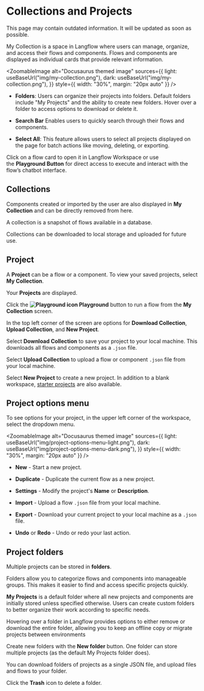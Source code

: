 
# Collections and Projects

<Admonition type="warning" title="warning">
This page may contain outdated information. It will be updated as soon as possible.
</Admonition>

My Collection is a space in Langflow where users can manage, organize, and access their flows and components.
Flows and components are displayed as individual cards that provide relevant information.

<ZoomableImage
  alt="Docusaurus themed image"
  sources={{
    light: useBaseUrl("img/my-collection.png"),
    dark: useBaseUrl("img/my-collection.png"),
  }}
  style={{ width: "30%", margin: "20px auto" }}
/>

* **Folders**: Users can organize their projects into folders. Default folders include "My Projects" and the ability to create new folders. Hover over a folder to access options to download or delete it.

* **Search Bar** Enables users to quickly search through their flows and components.

* **Select All**: This feature allows users to select all projects displayed on the page for batch actions like moving, deleting, or exporting.

Click on a flow card to open it in Langflow Workspace or use the **Playground Button** for direct access to execute and interact with the flow’s chatbot interface.

## Collections

Components created or imported by the user are also displayed in **My Collection** and can be directly removed from here.

A collection is a snapshot of flows available in a database.

Collections can be downloaded to local storage and uploaded for future use.

<div
  style={{ marginBottom: "20px", display: "flex", justifyContent: "center" }}
>
  <ReactPlayer playing controls url="/videos/langflow_collection.mp4" />
</div>

## Project

A **Project** can be a flow or a component. To view your saved projects, select **My Collection**.

Your **Projects** are displayed.

Click the **![Playground icon](/logos/botmessage.svg) Playground** button to run a flow from the **My Collection** screen.

In the top left corner of the screen are options for **Download Collection**, **Upload Collection**, and **New Project**.

Select **Download Collection** to save your project to your local machine. This downloads all flows and components as a `.json` file.

Select **Upload Collection** to upload a flow or component `.json` file from your local machine.

Select **New Project** to create a new project. In addition to a blank workspace, [starter projects](../starter-projects/basic-prompting) are also available.

## Project options menu

To see options for your project, in the upper left corner of the workspace, select the dropdown menu.

<ZoomableImage
  alt="Docusaurus themed image"
  sources={{
    light: useBaseUrl("img/project-options-menu-light.png"),
    dark: useBaseUrl("img/project-options-menu-dark.png"),
  }}
  style={{ width: "30%", margin: "20px auto" }}
/>

* **New** - Start a new project.

* **Duplicate** - Duplicate the current flow as a new project.

* **Settings** - Modify the project's **Name** or **Description**.

* **Import** - Upload a flow `.json` file from your local machine.

* **Export** - Download your current project to your local machine as a `.json` file.

* **Undo** or **Redo** - Undo or redo your last action.

## Project folders

Multiple projects can be stored in **folders**.

Folders allow you to categorize flows and components into manageable groups. This makes it easier to find and access specific projects quickly.

**My Projects** is a default folder where all new projects and components are initially stored unless specified otherwise. Users can create custom folders to better organize their work according to specific needs.

Hovering over a folder in Langflow provides options to either remove or download the entire folder, allowing you to keep an offline copy or migrate projects between environments

Create new folders with the **New folder** button. One folder can store multiple projects (as the default My Projects folder does).

You can download folders of projects as a single JSON file, and upload files and flows to your folder.

Click the **Trash** icon to delete a folder.




